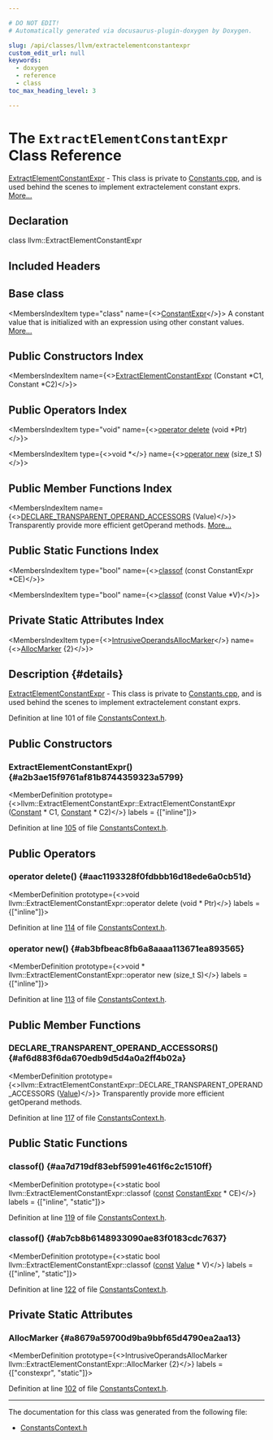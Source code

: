 ```yaml
---

# DO NOT EDIT!
# Automatically generated via docusaurus-plugin-doxygen by Doxygen.

slug: /api/classes/llvm/extractelementconstantexpr
custom_edit_url: null
keywords:
  - doxygen
  - reference
  - class
toc_max_heading_level: 3

---
```





# The `ExtractElementConstantExpr` Class Reference

<DoxygenPage pluginConfig={pluginConfig}>

<a href="/docs/api/classes/llvm/extractelementconstantexpr">ExtractElementConstantExpr</a> - This class is private to <a href="/docs/api/files/lib/lib/ir/constants-cpp">Constants.cpp</a>, and is used behind the scenes to implement extractelement constant exprs. <a href="#details">More...</a>

## Declaration

<CodeBlock>class llvm::ExtractElementConstantExpr</CodeBlock>

## Included Headers

<IncludesList>
<IncludesListItem
  filePath="IR/ConstantsContext.h"
  permalink="/docs/api/files/lib/lib/ir/constantscontext-h"
  isLocal="true" />
</IncludesList>

## Base class

<MembersIndex>

<MembersIndexItem
  type="class"
  name={<><a href="/docs/api/classes/llvm/constantexpr">ConstantExpr</a></>}>
A constant value that is initialized with an expression using other constant values. <a href="/docs/api/classes/llvm/constantexpr/#details">More...</a>
</MembersIndexItem>

</MembersIndex>

## Public Constructors Index

<MembersIndex>

<MembersIndexItem
  name={<><a href="#a2b3ae15f9761af81b8744359323a5799">ExtractElementConstantExpr</a> (Constant &#42;C1, Constant &#42;C2)</>}>
</MembersIndexItem>

</MembersIndex>

## Public Operators Index

<MembersIndex>

<MembersIndexItem
  type="void"
  name={<><a href="#aac1193328f0fdbbb16d18ede6a0cb51d">operator delete</a> (void &#42;Ptr)</>}>
</MembersIndexItem>

<MembersIndexItem
  type={<>void &#42;</>}
  name={<><a href="#ab3bfbeac8fb6a8aaaa113671ea893565">operator new</a> (size&#95;t S)</>}>
</MembersIndexItem>

</MembersIndex>

## Public Member Functions Index

<MembersIndex>

<MembersIndexItem
  name={<><a href="#af6d883f6da670edb9d5d4a0a2ff4b02a">DECLARE&#95;TRANSPARENT&#95;OPERAND&#95;ACCESSORS</a> (Value)</>}>
Transparently provide more efficient getOperand methods. <a href="#af6d883f6da670edb9d5d4a0a2ff4b02a">More...</a>
</MembersIndexItem>

</MembersIndex>

## Public Static Functions Index

<MembersIndex>

<MembersIndexItem
  type="bool"
  name={<><a href="#aa7d719df83ebf5991e461f6c2c1510ff">classof</a> (const ConstantExpr &#42;CE)</>}>
</MembersIndexItem>

<MembersIndexItem
  type="bool"
  name={<><a href="#ab7cb8b6148933090ae83f0183cdc7637">classof</a> (const Value &#42;V)</>}>
</MembersIndexItem>

</MembersIndex>

## Private Static Attributes Index

<MembersIndex>

<MembersIndexItem
  type={<><a href="/docs/api/structs/llvm/user/intrusiveoperandsallocmarker">IntrusiveOperandsAllocMarker</a></>}
  name={<><a href="#a8679a59700d9ba9bbf65d4790ea2aa13">AllocMarker</a> &#123;2&#125;</>}>
</MembersIndexItem>

</MembersIndex>

## Description {#details}

<a href="/docs/api/classes/llvm/extractelementconstantexpr">ExtractElementConstantExpr</a> - This class is private to <a href="/docs/api/files/lib/lib/ir/constants-cpp">Constants.cpp</a>, and is used behind the scenes to implement extractelement constant exprs.

Definition at line 101 of file <a href="/docs/api/files/lib/lib/ir/constantscontext-h">ConstantsContext.h</a>.

<SectionDefinition>

## Public Constructors

### ExtractElementConstantExpr() {#a2b3ae15f9761af81b8744359323a5799}

<MemberDefinition
  prototype={<>llvm::ExtractElementConstantExpr::ExtractElementConstantExpr (<a href="/docs/api/classes/llvm/constant">Constant</a> &#42; C1, <a href="/docs/api/classes/llvm/constant">Constant</a> &#42; C2)</>}
  labels = {["inline"]}>

Definition at line <a href="/docs/api/files/lib/lib/ir/constantscontext-h/#l00105">105</a> of file <a href="/docs/api/files/lib/lib/ir/constantscontext-h">ConstantsContext.h</a>.
</MemberDefinition>

</SectionDefinition>

<SectionDefinition>

## Public Operators

### operator delete() {#aac1193328f0fdbbb16d18ede6a0cb51d}

<MemberDefinition
  prototype={<>void llvm::ExtractElementConstantExpr::operator delete (void &#42; Ptr)</>}
  labels = {["inline"]}>

Definition at line <a href="/docs/api/files/lib/lib/ir/constantscontext-h/#l00114">114</a> of file <a href="/docs/api/files/lib/lib/ir/constantscontext-h">ConstantsContext.h</a>.
</MemberDefinition>

### operator new() {#ab3bfbeac8fb6a8aaaa113671ea893565}

<MemberDefinition
  prototype={<>void &#42; llvm::ExtractElementConstantExpr::operator new (size&#95;t S)</>}
  labels = {["inline"]}>

Definition at line <a href="/docs/api/files/lib/lib/ir/constantscontext-h/#l00113">113</a> of file <a href="/docs/api/files/lib/lib/ir/constantscontext-h">ConstantsContext.h</a>.
</MemberDefinition>

</SectionDefinition>

<SectionDefinition>

## Public Member Functions

### DECLARE&#95;TRANSPARENT&#95;OPERAND&#95;ACCESSORS() {#af6d883f6da670edb9d5d4a0a2ff4b02a}

<MemberDefinition
  prototype={<>llvm::ExtractElementConstantExpr::DECLARE&#95;TRANSPARENT&#95;OPERAND&#95;ACCESSORS (<a href="/docs/api/classes/llvm/value">Value</a>)</>}>
Transparently provide more efficient getOperand methods.

Definition at line <a href="/docs/api/files/lib/lib/ir/constantscontext-h/#l00117">117</a> of file <a href="/docs/api/files/lib/lib/ir/constantscontext-h">ConstantsContext.h</a>.
</MemberDefinition>

</SectionDefinition>

<SectionDefinition>

## Public Static Functions

### classof() {#aa7d719df83ebf5991e461f6c2c1510ff}

<MemberDefinition
  prototype={<>static bool llvm::ExtractElementConstantExpr::classof (<a href="/docs/api/files/lib/lib/target/lib/target/aarch64/aarch64promoteconstant-cpp/#a90f8350fecae261c25be85d38b451bff">const</a> <a href="/docs/api/classes/llvm/constantexpr">ConstantExpr</a> &#42; CE)</>}
  labels = {["inline", "static"]}>

Definition at line <a href="/docs/api/files/lib/lib/ir/constantscontext-h/#l00119">119</a> of file <a href="/docs/api/files/lib/lib/ir/constantscontext-h">ConstantsContext.h</a>.
</MemberDefinition>

### classof() {#ab7cb8b6148933090ae83f0183cdc7637}

<MemberDefinition
  prototype={<>static bool llvm::ExtractElementConstantExpr::classof (<a href="/docs/api/files/lib/lib/target/lib/target/aarch64/aarch64promoteconstant-cpp/#a90f8350fecae261c25be85d38b451bff">const</a> <a href="/docs/api/classes/llvm/value">Value</a> &#42; V)</>}
  labels = {["inline", "static"]}>

Definition at line <a href="/docs/api/files/lib/lib/ir/constantscontext-h/#l00122">122</a> of file <a href="/docs/api/files/lib/lib/ir/constantscontext-h">ConstantsContext.h</a>.
</MemberDefinition>

</SectionDefinition>

<SectionDefinition>

## Private Static Attributes

### AllocMarker {#a8679a59700d9ba9bbf65d4790ea2aa13}

<MemberDefinition
  prototype={<>IntrusiveOperandsAllocMarker llvm::ExtractElementConstantExpr::AllocMarker &#123;2&#125;</>}
  labels = {["constexpr", "static"]}>

Definition at line <a href="/docs/api/files/lib/lib/ir/constantscontext-h/#l00102">102</a> of file <a href="/docs/api/files/lib/lib/ir/constantscontext-h">ConstantsContext.h</a>.
</MemberDefinition>

</SectionDefinition>

<hr/>

The documentation for this class was generated from the following file:

<ul>
<li><a href="/docs/api/files/lib/lib/ir/constantscontext-h">ConstantsContext.h</a></li>
</ul>

</DoxygenPage>
